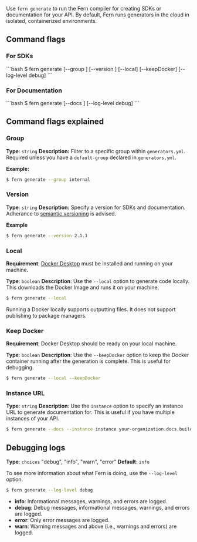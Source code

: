 Use `fern generate` to run the Fern compiler for creating SDKs or documentation for your API. By default, Fern runs generators in the cloud
in isolated, containerized environments.

## Command flags 

### For SDKs

<CodeBlock title = "SDK Generation Command">
```bash
$ fern generate [--group <group>] [--version <version>] [--local] [--keepDocker] [--log-level debug]
```
</CodeBlock>

### For Documentation

<CodeBlock title = "Documentation Generation Command">
```bash
$ fern generate [--docs <instance-url>] [--log-level debug]
```
</CodeBlock>

## Command flags explained 

### Group

**Type**: `string`
**Description:** Filter to a specific group within `generators.yml`. Required unless you have a `default-group` declared in `generators.yml`.

**Example:**

```bash
$ fern generate --group internal
```

### Version

**Type**: `string`
**Description:** Specify a version for SDKs and documentation. Adherance to [semantic versioning](https://semver.org/) is advised.     

**Example**
```bash
$ fern generate --version 2.1.1
```

### Local

**Requirement**: [Docker Desktop](https://www.docker.com/products/docker-desktop/) must be installed and running on your machine.

**Type**: `boolean`
**Description**: Use the `--local` option to generate code locally. This downloads the Docker Image and runs it on your machine.

```bash
$ fern generate --local
```

Running a Docker locally supports outputting files. It does not support publishing to package managers.

### Keep Docker

**Requirement**: Docker Desktop should be ready on your local machine.

**Type**: `boolean`
**Description**: Use the `--keepDocker` option to keep the Docker container running after the generation is complete. This is useful for debugging.

```bash
$ fern generate --local --keepDocker
```

### Instance URL 

**Type**: `string`
**Description**: Use the `instance` option to specify an instance URL to generate documentation for. This is useful if you have multiple instances of your API.

```bash
$ fern generate --docs --instance instance your-organization.docs.buildwithfern.com
```

## Debugging logs

**Type**: `choices` "debug", "info", "warn", "error"
**Default**: `info`

To see more information about what Fern is doing, use the `--log-level` option. 

```bash
$ fern generate --log-level debug 
```

- **info**: Informational messages, warnings, and errors are logged.
- **debug**: Debug messages, informational messages, warnings, and errors are logged.
- **error**: Only error messages are logged.
- **warn**: Warning messages and above (i.e., warnings and errors) are logged.
